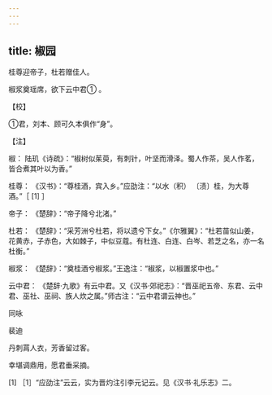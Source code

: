 ```yaml
---
---
---
```

title: 椒园
---




桂尊迎帝子，杜若赠佳人。

椒浆奠瑶席，欲下云中君① 。

【校】

①君，刘本、顾可久本俱作“身”。

【注】

椒： 陆玑《诗疏》：“椒树似茱萸，有刺针，叶坚而滑泽。蜀人作茶，吴人作茗，皆合煮其叶以为香。”

桂尊： 《汉书》：“尊桂酒，宾入乡。”应劭注：“以水（积） 〔渍〕桂，为大尊酒。”［ [1] ］

帝子： 《楚辞》：“帝子降兮北渚。”

杜若： 《楚辞》：“采芳洲兮杜若，将以遗兮下女。”《尔雅翼》：“杜若苗似山姜，花黄赤，子赤色，大如棘子，中似豆蔻。有杜连、白连、白岑、若芝之名，亦一名杜衡。”

椒浆： 《楚辞》：“奠桂酒兮椒浆。”王逸注：“椒浆，以椒置浆中也。”

云中君： 《楚辞·九歌》有云中君。又《汉书·郊祀志》：“晋巫祀五帝、东君、云中君、巫社、巫祠、族人炊之属。”师古注：“云中君谓云神也。”





同咏


裴迪

丹刺罥人衣，芳香留过客。

幸堪调鼎用，愿君垂采摘。

[1] ［1］“应劭注”云云，实为晋灼注引李元记云。见《汉书·礼乐志》二。